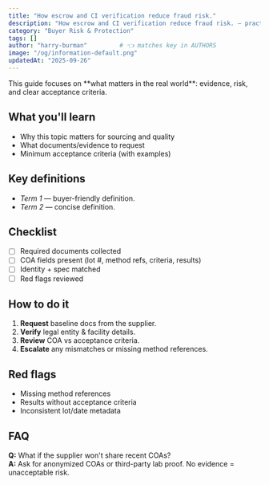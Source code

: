 ```yaml
---
title: "How escrow and CI verification reduce fraud risk."
description: "How escrow and CI verification reduce fraud risk. — practical definitions, checklists, and what to ask suppliers."
category: "Buyer Risk & Protection"
tags: []
author: "harry-burman"         # 👈 matches key in AUTHORS
image: "/og/information-default.png"
updatedAt: "2025-09-26"
---
```


<Callout type="tip">
This guide focuses on **what matters in the real world**: evidence, risk, and clear acceptance criteria.
</Callout>

## What you'll learn
- Why this topic matters for sourcing and quality
- What documents/evidence to request
- Minimum acceptance criteria (with examples)

## Key definitions
- *Term 1* — buyer-friendly definition.
- *Term 2* — concise definition.

## Checklist
- [ ] Required documents collected
- [ ] COA fields present (lot #, method refs, criteria, results)
- [ ] Identity + spec matched
- [ ] Red flags reviewed

## How to do it
1. **Request** baseline docs from the supplier.
2. **Verify** legal entity & facility details.
3. **Review** COA vs acceptance criteria.
4. **Escalate** any mismatches or missing method references.

## Red flags
- Missing method references
- Results without acceptance criteria
- Inconsistent lot/date metadata

## FAQ
**Q:** What if the supplier won't share recent COAs?  
**A:** Ask for anonymized COAs or third-party lab proof. No evidence = unacceptable risk.
